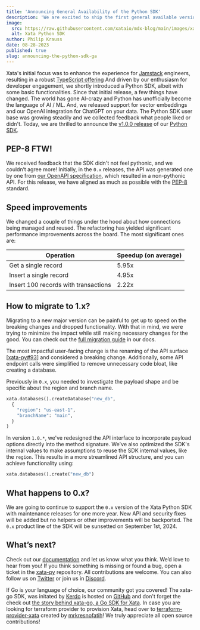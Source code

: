 ```yaml
---
title: 'Announcing General Availability of the Python SDK'
description: 'We are excited to ship the first general available version of the Xata Python SDK.'
image:
  src: https://raw.githubusercontent.com/xataio/mdx-blog/main/images/xata-go-logos.png
  alt: Xata Python SDK
author: Philip Krauss
date: 08-28-2023
published: true
slug: announcing-the-python-sdk-ga
---
```


Xata's initial focus was to enhance the experience for [Jamstack](https://chat.openai.com/blog/jamstack-mern-lamp-stack-comparison#jamstack-and-databases) engineers, resulting in a robust [TypeScript offering](https://www.npmjs.com/package/@xata.io/client)
And driven by our enthusiasm for developer engagement, we shortly  introduced a Python SDK, albeit with some basic functionalities. 
Since that initial release, a few things have changed. The world has gone AI-crazy and Python has unofficially become the language of AI / ML. And, we released support for vector embeddings and our OpenAI integration for ChatGPT on your data.
The Python SDK user base was growing steadily and we collected feedback what people liked or didn't. 
Today, we are thrilled to announce the [v1.0.0 release](https://pypi.org/project/xata/1.0.0/) of our [Python SDK](/docs/python-sdk/overview).

## PEP-8 FTW!

We received feedback that the SDK didn't not feel pythonic, and we couldn’t agree more! Initially, in the `0.x` releases, the API was generated one by one from [our OpenAPI specification](/docs/rest-api/contexts), which resulted in a non-pythonic API. For this release, we have aligned as much as possible with the [PEP-8](https://peps.python.org/pep-0008/) standard.

## Speed improvements

We changed a couple of things under the hood about how connections being managed and reused. The refactoring has yielded significant performance improvements across the board. The most significant ones are:

| Operation | Speedup (on average)|
| --- | --- |
| Get a single record | 5.95x |
| Insert a single record | 4.95x |
| Insert 100 records with transactions | 2.22x |

## How to migrate to 1.x?

Migrating to a new major version can be painful to get up to speed on the breaking changes and dropped functionality. With that in mind, we were trying to minimize the impact while still making necessary changes for the good. You can check out the [full migration guide](/docs/python-sdk/migration-guide) in our docs.

The most impactful user-facing change is the renaming of the API surface [[xata-py#93](https://github.com/xataio/xata-py/issues/93)] and considered a breaking change. Additionally, some API endpoint calls were simplified to remove unnecessary code bloat, like creating a database.

Previously in `0.x`, you needed to investigate the payload shape and be specific about the region and branch name.

```python
xata.databases().createDatabase("new_db",
  {
    "region": "us-east-1",
    "branchName": "main",
  }
)
```

In version `1.0.*`, we've redesigned the API interface to incorporate payload options directly into the method signature. We've also optimized the SDK's internal values to make assumptions to reuse the SDK internal values, like the `region`. This results in a more streamlined API structure, and you can achieve functionality using:

```python
xata.databases().create("new_db")
```

## What happens to 0.x?

We are going to continue to support the `0.x` version of the Xata Python SDK with maintenance releases for one more year. New API and security fixes will be added but no helpers or other improvements will be backported. The `0.x` product line of the SDK will be sunsetted on September 1st, 2024.

## What’s next?

Check out our [documentation](/docs/python-sdk/migration-guide) and let us know what you think. We’d love to hear from you! If you think something is missing or found a bug, open a ticket in the [xata-py](https://github.com/xataio/xata-py) repository. All contributions are welcome. You can also follow us on [Twitter](https://twitter.com/xata) or join us in [Discord](https://xata.io/discord).

If Go is your language of choice, our community got you covered! The xata-go SDK, was initated by [Kerdo](https://github.com/kerdokurs) is hosted on [GitHub](https://github.com/kerdokurs/xata-go) and don't forget the check out [the story behind xata-go, a Go SDK for Xata](/blog/community-spotlight-xata-go-sdk).
In case you are looking for terraform provider to provision Xata, head over to [terraform-provider-xata](https://github.com/mrkresnofatih/terraform-provider-xata) created by [mrkresnofatih](https://github.com/mrkresnofatih)! 
We truly appreciate all open source contributions!

